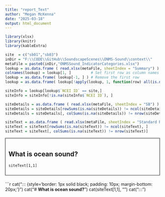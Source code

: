 ```yaml
---
title: "report_Text"
author: "Megan McKenna"
date: "2025-03-18"
output: html_document
---
```


```r
library(xlsx)
library(knitr)
library(kableExtra)

site  = c("sb01","sb03")
inDir = "F:\\CODE\\GitHub\\SoundscapeScenes\\ONMS-Sound\\context\\"
metaFile = paste0(inDir,"ONMSSound_IndicatorCategories.xlsx")
lookup = as.data.frame ( read.xlsx(metaFile, sheetIndex = "Summary") )
colnames(lookup) = lookup[1, ]         # Set first row as column names
lookup = as.data.frame( lookup[-1, ] ) # Remove the first row
lookup = as.data.frame( lookup[!apply(lookup, 1, function(row) all(is.na(row))), ] )

siteInfo = lookup[lookup$`NCEI ID` == site,]
siteInfo = siteInfo[!is.na(siteInfo$`NCEI ID`), ]

siteDetails = as.data.frame ( read.xlsx(metaFile, sheetIndex = "SB") )
siteDetails = siteDetails[rowSums(is.na(siteDetails)) != ncol(siteDetails), ]
siteDetails = siteDetails[, colSums(is.na(siteDetails)) != nrow(siteDetails)]

siteText = as.data.frame ( read.xlsx(metaFile, sheetIndex = "Standard Report Text") )
siteText = siteText[rowSums(is.na(siteText)) != ncol(siteText), ]
siteText = siteText[, colSums(is.na(siteText)) != nrow(siteText)]
```
::: {style="border: 1px solid black; padding: 10px; margin-bottom: 20px;"}
# **What is ocean sound?**
`siteText[1,1]` 

:::


```r
cat("::: {style='border: 1px solid black; padding: 10px; margin-bottom: 20px;'}\n")
cat("# **What is ocean sound?**\n")
cat(siteText[1,1], "\n")
cat(":::\n")